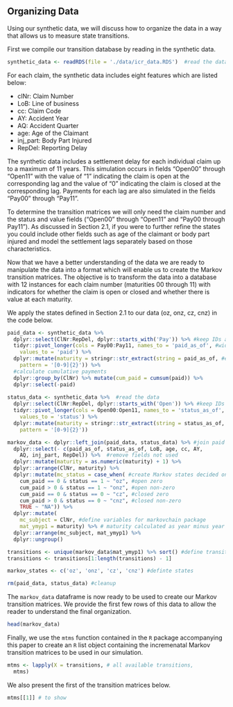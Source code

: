 ## Organizing Data

Using our synthetic data, we will discuss how to organize the data in a way that allows us to measure state transitions.

First we compile our transition database by reading in the synthetic data. 

```r
synthetic_data <- readRDS(file = './data/icr_data.RDS')  #read the data

```

For each claim, the synthetic data includes eight features which are listed below:

* clNr: Claim Number
* LoB: Line of business
* cc: Claim Code
* AY: Accident Year
* AQ: Accident Quarter
* age: Age of the Claimant
* inj_part: Body Part Injured
* RepDel: Reporting Delay

The synthetic data includes a settlement delay for each individual claim up to a maximum of 11 years. This simulation occurs in fields "Open00" through "Open11" with the value of "1" indicating the claim is open at the corresponding lag and the value of "0" indicating the claim is closed at the corresponding lag. Payments for each lag are also simulated in the fields "Pay00" through "Pay11".  

To determine the transition matrices we will only need the claim number and the status and value fields ("Open00" through "Open11" and "Pay00 through Pay11"). As discussed in Section 2.1, if you were to further refine the states you could include other fields such as age of the claimant or body part injured and model the settlement lags separately based on those characteristics. 

Now that we have a better understanding of the data we are ready to manipulate the data into a format which will enable us to create the Markov transition matrices. The objective is to transform the data into a database with 12 instances for each claim number (maturities 00 through 11) with indicators for whether the claim is open or closed and whether there is value at each maturity.

We apply the states defined in Section 2.1 to our data (oz, onz, cz, cnz) in the code below.

```r
paid_data <- synthetic_data %>%  
  dplyr::select(ClNr:RepDel, dplyr::starts_with('Pay')) %>% #keep IDs and payment amounts
  tidyr::pivot_longer(cols = Pay00:Pay11, names_to = 'paid_as_of', #wide to long
    values_to = 'paid') %>% 
  dplyr::mutate(maturity = stringr::str_extract(string = paid_as_of, #extract maturity
    pattern = '[0-9]{2}')) %>%
  #calculate cumulative payments
  dplyr::group_by(ClNr) %>% mutate(cum_paid = cumsum(paid)) %>% 
  dplyr::select(-paid)
  
status_data <- synthetic_data %>%  #read the data
  dplyr::select(ClNr:RepDel, dplyr::starts_with('Open')) %>% #keep IDs and status
  tidyr::pivot_longer(cols = Open00:Open11, names_to = 'status_as_of', #wide to long
    values_to = 'status') %>% 
  dplyr::mutate(maturity = stringr::str_extract(string = status_as_of, #extract maturity
    pattern = '[0-9]{2}'))

markov_data <- dplyr::left_join(paid_data, status_data) %>% #join paid and status data
  dplyr::select(- c(paid_as_of, status_as_of, LoB, age, cc, AY, 
    AQ, inj_part, RepDel)) %>%  #remove fields not used
  dplyr::mutate(maturity = as.numeric(maturity) + 1) %>% 
  dplyr::arrange(ClNr, maturity) %>%
  dplyr::mutate(mc_status = case_when( #create Markov states decided on in Section 2.1
    cum_paid == 0 & status == 1 ~ "oz", #open zero
    cum_paid > 0 & status == 1 ~ "onz", #open non-zero
    cum_paid == 0 & status == 0 ~ "cz", #closed zero
    cum_paid > 0 & status == 0 ~ "cnz", #closed non-zero
    TRUE ~ "NA")) %>%
  dplyr::mutate(
    mc_subject = ClNr, #define variables for markovchain package
    mat_ymyp1 = maturity) %>% # maturity calculated as year minus year plus 1
  dplyr::arrange(mc_subject, mat_ymyp1) %>% 
  dplyr::ungroup()

transitions <- unique(markov_data$mat_ymyp1) %>% sort() #define transitions
transitions <- transitions[1:length(transitions) - 1]

markov_states <- c('oz', 'onz', 'cz', 'cnz') #definte states

rm(paid_data, status_data) #cleanup

```
The `markov_data` dataframe is now ready to be used to create our Markov transition matrices. We provide the first few rows of this data to allow the reader to understand the final organization.

```r
head(markov_data)
```


Finally, we use the `mtms` function contained in the `R` package accompanying this paper to create an `R` list object containing the incremenatal Markov transition matrices to be used in our simulation. 

```r
mtms <- lapply(X = transitions, # all available transitions,
  mtms)
```  

We also present the first of the transition matrices below.
```r
mtms[[1]] # to show
```  

